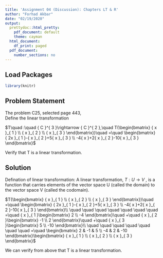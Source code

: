 ---
title: 'Assignment 04 (Discussion): Chapters LT & R'
author: "Forhad Akbar"
date: "02/19/2020"
output:
  prettydoc::html_pretty:
    pdf_document: default
    theme: cayman
  html_document:
    df_print: paged
  pdf_document:
    number_sections: no
---

## **Load Packages**

```{r load-packages, warning = FALSE, message = FALSE}
library(knitr)
```

## **Problem Statement**  
The problem C25, selected page 443,  
Define the linear transformation

$T\quad :\quad { C }^{ 3 }\rightarrow { C }^{ 2 },\quad T(\begin{bmatrix} { x }_{ 1 } \\ { x }_{ 2 } \\ { x }_{ 3 } \end{bmatrix})\quad =\quad \begin{bmatrix} { 2x }_{ 1 }-{ x }_{ 2 }+5{ x }_{ 3 } \\ -4{ x }+2{ x }_{ 2 }-10{ x }_{ 3 } \end{bmatrix}$  

Verify that T is a linear transformation.

## **Solution**  

Defination of linear transformation: A linear transformation, $T:U\rightarrow V$ , is a function that carries elements of the vector space U (called the domain) to the vector space V (called the codomain).

$T(\begin{bmatrix} { x }_{ 1 } \\ { x }_{ 2 } \\ { x }_{ 3 } \end{bmatrix})\quad =\quad \begin{bmatrix} { 2x }_{ 1 }-{ x }_{ 2 }+5{ x }_{ 3 } \\ -4{ x }+2{ x }_{ 2 }-10{ x }_{ 3 } \end{bmatrix}\\ \quad \quad \quad \quad \quad \quad \quad =\quad { x }_{ 1 }\begin{bmatrix} 2 \\ -4 \end{bmatrix}\quad +\quad { x }_{ 2 }\begin{bmatrix} -1 \\ 2 \end{bmatrix}\quad +\quad { x }_{ 3 }\begin{bmatrix} 5 \\ -10 \end{bmatrix}\\ \quad \quad \quad \quad \quad \quad \quad =\quad \begin{bmatrix} 2 & -1 & 5 \\ -4 & 2 & -10 \end{bmatrix}\begin{bmatrix} { x }_{ 1 } \\ { x }_{ 2 } \\ { x }_{ 3 } \end{bmatrix}$

We can verify from above that T is a linear transformation.
